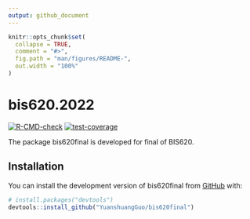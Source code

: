 ```yaml
---
output: github_document
---
```


<!-- README.md is generated from README.Rmd. Please edit that file -->

```r
knitr::opts_chunk$set(
  collapse = TRUE,
  comment = "#>",
  fig.path = "man/figures/README-",
  out.width = "100%"
)
```

# bis620.2022

<!-- badges: start -->
[![R-CMD-check](https://github.com/YuanshuangGuo/bis620final/actions/workflows/R-CMD-check.yaml/badge.svg)](https://github.com/YuanshuangGuo/bis620final/actions/workflows/R-CMD-check.yaml)
[![test-coverage](https://github.com/YuanshuangGuo/bis620final/actions/workflows/test-coverage.yaml/badge.svg)](https://github.com/YuanshuangGuo/bis620final/actions/workflows/test-coverage.yaml)

<!-- badges: end -->

The package bis620final is developed for final of BIS620. 

## Installation

You can install the development version of bis620final from [GitHub](https://github.com/) with:

``` r
# install.packages("devtools")
devtools::install_github("YuanshuangGuo/bis620final")
```


